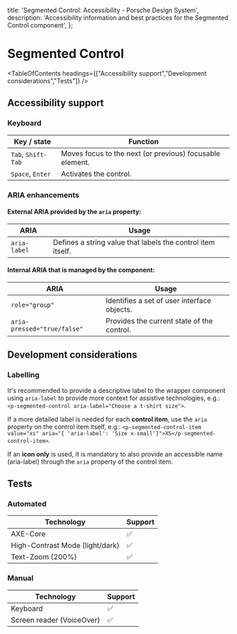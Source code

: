 
  title: 'Segmented Control: Accessibility - Porsche Design System',
  description: 'Accessibility information and best practices for the Segmented Control component',
};

# Segmented Control <ComponentStatus tagName="p-segmented-control"></ComponentStatus>

<TableOfContents headings={["Accessibility support","Development considerations","Tests"]} />

## Accessibility support

### Keyboard

| Key / state        | Function                                                 |
| ------------------ | -------------------------------------------------------- |
| `Tab`, `Shift-Tab` | Moves focus to the next (or previous) focusable element. |
| `Space`, `Enter`   | Activates the control.                                   |

### ARIA enhancements

#### External **ARIA** provided by the `aria` property:

| ARIA         | Usage                                                       |
| ------------ | ----------------------------------------------------------- |
| `aria-label` | Defines a string value that labels the control item itself. |

#### Internal **ARIA** that is managed by the component:

| ARIA                        | Usage                                       |
| --------------------------- | ------------------------------------------- |
| `role="group"`              | Identifies a set of user interface objects. |
| `aria-pressed="true/false"` | Provides the current state of the control.  |

## Development considerations

### Labelling

It's recommended to provide a descriptive label to the wrapper component using `aria-label` to provide more context for
assistive technologies, e.g.: `<p-segmented-control aria-label="Choose a t-shirt size">`.

If a more detailed label is needed for each **control item**, use the `aria` property on the control item itself, e.g.:
`<p-segmented-control-item value="xs" aria="{ 'aria-label': 'Size x-small'}">XS</p-segmented-control-item>`.

If an **icon only** is used, it is mandatory to also provide an accessible name (aria-label) through the `aria` property
of the control item.

## Tests

### Automated

| Technology                      | Support |
| ------------------------------- | ------- |
| AXE-Core                        | ✅      |
| High-Contrast Mode (light/dark) | ✅      |
| Text-Zoom (200%)                | ✅      |

### Manual

| Technology                | Support |
| ------------------------- | ------- |
| Keyboard                  | ✅      |
| Screen reader (VoiceOver) | ✅      |
